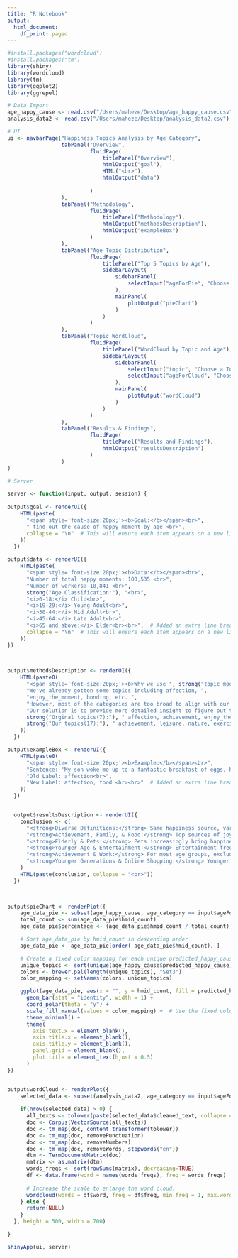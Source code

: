 ```yaml
---
title: "R Notebook"
output:
  html_document:
    df_print: paged
---
```



```r

#install.packages("wordcloud")
#install.packages("tm")
library(shiny)
library(wordcloud)
library(tm)
library(ggplot2)
library(ggrepel)

# Data Import
age_happy_cause <- read.csv("/Users/maheze/Desktop/age_happy_cause.csv")
analysis_data2 <- read.csv("/Users/maheze/Desktop/analysis_data2.csv")

# UI
ui <- navbarPage("Happiness Topics Analysis by Age Category",
                 tabPanel("Overview",
                          fluidPage(
                              titlePanel("Overview"),
                              htmlOutput("goal"),
                              HTML("<br>"),  
                              htmlOutput("data")
                              
                          )
                 ),
                 tabPanel("Methodology",
                          fluidPage(
                              titlePanel("Methodology"),
                              htmlOutput("methodsDescription"),
                              htmlOutput("exampleBox")
                          )
                 ),
                 tabPanel("Age Topic Distribution",
                          fluidPage(
                              titlePanel("Top 5 Topics by Age"),
                              sidebarLayout(
                                  sidebarPanel(
                                      selectInput("ageForPie", "Choose an Age Category:", choices = unique(age_happy_cause$age_category))
                                  ),
                                  mainPanel(
                                      plotOutput("pieChart")
                                  )
                              )
                          )
                 ),
                 tabPanel("Topic WordCloud",
                          fluidPage(
                              titlePanel("WordCloud by Topic and Age"),
                              sidebarLayout(
                                  sidebarPanel(
                                      selectInput("topic", "Choose a Topic or Topics:", choices = unique(analysis_data2$predicted_happy_cause), multiple = TRUE),
                                      selectInput("ageForCloud", "Choose an Age Category:", choices = unique(analysis_data2$age_category))
                                  ),
                                  mainPanel(
                                      plotOutput("wordCloud")
                                  )
                              )
                          )
                 ),
                 tabPanel("Results & Findings",
                          fluidPage(
                              titlePanel("Results and Findings"),
                              htmlOutput("resultsDescription")
                          )
                 )
)

# Server

server <- function(input, output, session) {
  
output$goal <- renderUI({
    HTML(paste(
      "<span style='font-size:20px;'><b>Goal:</b></span><br>",
      " find out the cause of happy moment by age <br>",
      collapse = "\n"  # This will ensure each item appears on a new line
    ))
  })

output$data <- renderUI({
    HTML(paste(
      "<span style='font-size:20px;'><b>Data:</b></span><br>",
      "Number of total happy moments: 100,535 <br>",
      "Number of workers: 10,841 <br>",
      strong("Age Classification:"), "<br>",
      "<i>0-18:</i> Child<br>",
      "<i>19-29:</i> Young Adult<br>",
      "<i>30-44:</i> Mid Adult<br>",
      "<i>45-64:</i> Late Adult<br>",
      "<i>65 and above:</i> Elder<br><br>",  # Added an extra line break here
      collapse = "\n"  # This will ensure each item appears on a new line
    ))
})


  
output$methodsDescription <- renderUI({
    HTML(paste0(
      "<span style='font-size:20px;'><b>Why we use ", strong("topic modeling"), "?</b></span><br>",
      "We've already gotten some topics including affection, ",
      "enjoy_the_moment, bonding, etc. ",
      "However, most of the categories are too broad to align with our use case.<br>",
      "Our solution is to provide more detailed insight to figure out the source of happiness by using ", strong("Guided BERTopic"), " (beat LDA in topic coherence evaluation) for topic modeling.<br>",
      strong("Orginal topics(7):"), " affection, achievement, enjoy_the_moment, bonding, leisure, nature, exercise<br>",
      strong("Our topics(17):"), " achievement, leisure, nature, exercise, family, food, pet, party, vacation, entertainment, shopping, health, work, routine, art, philosophy, politics.<br><br>"  # Added an extra line break here
    ))
  })

output$exampleBox <- renderUI({
    HTML(paste0(
      "<span style='font-size:20px;'><b>Example:</b></span><br>",
      "Sentence: 'My son woke me up to a fantastic breakfast of eggs, his special hamburger patty and pancakes.'<br>",
      "Old Label: affection<br>",
      "New Label: affection, food <br><br>"  # Added an extra line break here
    ))
  })


  output$resultsDescription <- renderUI({
    conclusion <- c(
      "<strong>Diverse Definitions:</strong> Same happiness source, varied definitions and causes.",
      "<strong>Achievement, Family, & Food:</strong> Top sources of joy across all ages.",
      "<strong>Elderly & Pets:</strong> Pets increasingly bring happiness to older individuals.",
      "<strong>Younger Age & Entertainment:</strong> Entertainment frequently sparks joy in the young.",
      "<strong>Achievement & Work:</strong> For most age groups, excluding the elderly and children, work stands as the pivotal source of joy from achievement.",
      "<strong>Younger Generations & Online Shopping:</strong> Younger groups link happiness to online shopping aspects, e.g., 'packages'."
    )
    HTML(paste(conclusion, collapse = "<br>"))
  })


  
output$pieChart <- renderPlot({
    age_data_pie <- subset(age_happy_cause, age_category == input$ageForPie)
    total_count <- sum(age_data_pie$hmid_count)
    age_data_pie$percentage <- (age_data_pie$hmid_count / total_count) * 100

    # Sort age_data_pie by hmid_count in descending order
    age_data_pie <- age_data_pie[order(-age_data_pie$hmid_count), ]

    # Create a fixed color mapping for each unique predicted_happy_cause
    unique_topics <- sort(unique(age_happy_cause$predicted_happy_cause))
    colors <- brewer.pal(length(unique_topics), "Set3")
    color_mapping <- setNames(colors, unique_topics)

    ggplot(age_data_pie, aes(x = "", y = hmid_count, fill = predicted_happy_cause)) +
      geom_bar(stat = "identity", width = 1) +
      coord_polar(theta = "y") +
      scale_fill_manual(values = color_mapping) +  # Use the fixed color mapping
      theme_minimal() +
      theme(
        axis.text.x = element_blank(),
        axis.title.x = element_blank(),
        axis.title.y = element_blank(),
        panel.grid = element_blank(),
        plot.title = element_text(hjust = 0.5)
      )
})


output$wordCloud <- renderPlot({
    selected_data <- subset(analysis_data2, age_category == input$ageForCloud & predicted_happy_cause %in% input$topic)   # Updated to handle multiple topics
    
    if(nrow(selected_data) > 0) {
      all_texts <- tolower(paste(selected_data$cleaned_text, collapse = " "))
      doc <- Corpus(VectorSource(all_texts))
      doc <- tm_map(doc, content_transformer(tolower))
      doc <- tm_map(doc, removePunctuation)
      doc <- tm_map(doc, removeNumbers)
      doc <- tm_map(doc, removeWords, stopwords("en"))
      dtm <- TermDocumentMatrix(doc)
      matrix <- as.matrix(dtm)
      words_freqs <- sort(rowSums(matrix), decreasing=TRUE)
      df <- data.frame(word = names(words_freqs), freq = words_freqs)
      
      # Increase the scale to enlarge the word cloud.
      wordcloud(words = df$word, freq = df$freq, min.freq = 1, max.words = 200, random.order = FALSE, scale=c(5,0.5), colors = brewer.pal(8, "Dark2"))
    } else {
      return(NULL)
    }
  }, height = 500, width = 700)

}

shinyApp(ui, server)



```



